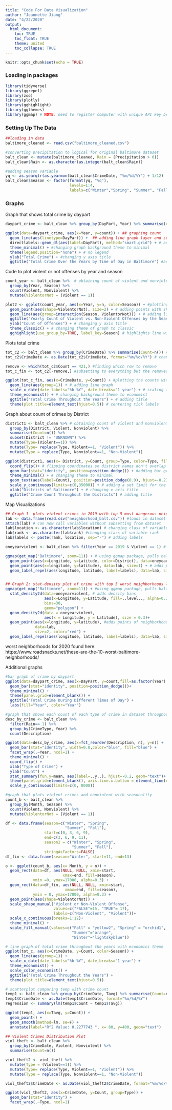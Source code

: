 ```yaml
---
title: "Code For Data Visualization"
author: "Jeannette Jiang"
date: "4/22/2020"
output: 
  html_document:
    toc: TRUE
    toc_float: TRUE
    theme: united
    toc_collapse: TRUE
---
```


```r
knitr::opts_chunk$set(echo = TRUE)
```

### Loading in packages
```r
library(tidyverse)
library(ggrepel)
library(zoo)
library(plotly)
library(gghighlight)
library(ggthemes)
library(ggmap) # NOTE: need to register computer with unique API key before utilizing ggmap
```

### Setting Up The Data
```r
##loading in data
baltimore_cleaned <- read.csv("baltimore_cleaned.csv")

#converting precipitation to logical for original baltimore dataset
balt_clean <- mutate(baltimore_cleaned, Rain = (Precipitation > 0))
balt_clean$Rain <- as.character(as.integer(balt_clean$Rain))

#adding season variable
yq <- as.yearqtr(as.yearmon(balt_clean$CrimeDate, "%m/%d/%Y") + 1/12) 
balt_clean$Season <- factor(format(yq, "%q"), 
                            levels=1:4, 
                            labels=c("Winter","Spring", "Summer", "Fall"))
```

### Graphs

Graph that shows total crime by daypart
```r
daypart_crime <- balt_clean %>% group_by(DayPart, Year) %>% summarise(count=n()) #obtaining count for different parts of day

ggplot(data=daypart_crime, aes(x=Year, y=count)) + ## graphing count
  geom_line(aes(linetype=DayPart)) +  ## adding line graph layer and setting different linetypes corresponding to different parts of day
  directlabels::geom_dl(aes(label=DayPart), method="smart.grid") + # add labels of daypart
  theme_minimal() + #changing graph background theme to minimal
  theme(legend.position="none") + # no legend
  ylab("Total Crime") + #changing y axis title
  ggtitle("Total Crime Over the Years by Time of Day in Baltimore") #adding title to entire plot

```


Code to plot violent or not offenses by year and season
```r
count_year <- balt_clean %>%  # obtaining count of violent and nonviolent crimes by year and season
  group_by(Year, Season) %>% 
  count(Violent, Nonviolent) %>% 
  mutate(ViolentorNot = (Violent == 1))

plot2 <- ggplot(count_year, aes(x=Year, y=n, color=Season)) + #plotting count
  geom_point(aes(shape=ViolentorNot), size=2) + # adding points with shape dictated by a violent or nonviolent crime
  geom_line(aes(group=interaction(Season, ViolentorNot))) + # adding line graph
  ggtitle("Yearly Count of Violent vs. Non-Violent Offenses by the Seasons") + # adding title
  ylab("Count of Offenses") + # changing y axis title
  theme_classic() + # changing theme of graph to classic
  gghighlight(use_group_by=TRUE, label_key=Season) # highlights line with season
```

Plots total crime 
```r
tot_c2 <- balt_clean %>% group_by(CrimeDate) %>% summarise(Count=n()) # obtaining count of crimes for each day
tot_c2$CrimeDate <- as.Date(tot_c2$CrimeDate, format="%m/%d/%Y") # changing CrimeDate variable to date format

remove <- which(tot_c2$Count == 421,) #finding which row to remove
tot_c_fin <- tot_c2[-remove,] #subsetting to everything but the removed row

ggplot(tot_c_fin, aes(x=CrimeDate, y=Count)) + #plotting the counts without the outlier
  geom_line(aes(group=1)) + # adding line graph
  scale_x_date(date_labels="%b %Y", date_breaks="1 year") + # scaling the tick marks of the x axis
  theme_economist() + # changing background theme to economist
  ggtitle("Total Crime Throughout the Years") + # adding title
  theme(plot.title=element_text(hjust=0.5)) # centering tick labels
```

Graph about count of crimes by District
```r
district1 <- balt_clean %>% # obtaining count of violent and nonviolent crimes by district
  group_by(District, Violent, Nonviolent) %>%
  summarise(Count=n()) %>%
  subset(District != "UNKNOWN") %>%
  mutate(Type=(Violent==1)) %>% 
  mutate(Type= replace(Type, Violent==1, "Violent")) %>% 
  mutate(Type = replace(Type, Nonviolent==1, "Non-Violent"))

ggplot(district1, aes(x= District, y=Count, group=Type, color=Type, fill=Type)) + # plotting count 
  coord_flip()+ # flipping coordinates so district names don't overlap
  geom_bar(stat="identity", position=position_dodge()) + #adding bar graph
  theme_minimal() + # changing theme to minimal
  geom_text(aes(label=Count), position=position_dodge(0.9), hjust=-0.2) + # adding count text for each bar
  scale_y_continuous(limits=c(0,35000)) + # adding a set limit for the y axis
  xlab("Districts of Baltimore") + # changing x axis title
  ggtitle("Crime Count Throughout the Districts") # adding title 

```

Map Visualizations
```r

## Graph 1- plots violent crimes in 2019 with top 5 most dangerous neighborhoods labeled 
lab <- data.frame(read.csv("neighborhood_balt.csv")) #loads in dataset
attach(lab) # can now call variables without subsetting from dataset
lab$location <- as.character(lab$location) # changing class of variable location
lab$rank <- as.character(lab$rank) #changing class of variable rank
lab$labels <- paste(rank, location, sep="-") # adding labels 

oneyearviolent <- balt_clean %>% filter(Year == 2019 & Violent == 1) # filter original dataset to just the year 2019 and only violent crimes

ggmap(get_map("Baltimore", zoom=11)) + # using ggmap package, pulls baltimore map
  geom_point(aes(x=Longitude, y=Latitude, color=District), data=oneyearviolent) + # adds point to baltimore map
  geom_point(aes(x=longitude, y=latitude), data=lab, size=1) + # adds points of neighborhoods in lab dataset
  geom_label_repel(aes(longitude, latitude, label=labels), data=lab, size=2) # adds labels to the neighborhood points using ggrepel package


## Graph 2: stat-density plot of crime with top 5 worst neighborhoods labeled
ggmap(get_map("Baltimore", zoom=11)) + #using ggmap package, pulls baltimore mpa
  stat_density2d(data=oneyearviolent, # adds density bins 
                 aes(x=Longitude, y=Latitude, fill=..level.., alpha=0.25), 
                 bins=30,
                 geom="polygon") +
  geom_density2d(data = oneyearviolent, 
                 aes(x = Longitude, y = Latitude), size = 0.3)+
  geom_point(aes(x=longitude, y=latitude), #adds points of neighborhoods in lab dataset
             data=lab, 
             size=2, color="red") +
  geom_label_repel(aes(longitude, latitude, label=labels), data=lab, size=2) #adds labels to the neighborhood points 
```
worst neighborhoods for 2020 found here: https://www.roadsnacks.net/these-are-the-10-worst-baltimore-neighborhoods/

Additional graphs
```r
#bar graph of crime by daypart
ggplot(data=daypart_crime, aes(x=DayPart, y=count,fill=as.factor(Year), color=as.factor(Year))) + 
  geom_bar(stat="identity", position=position_dodge())+
  theme_minimal() + 
  theme(panel.grid=element_blank()) + 
  ggtitle("Total Crime During Different Times of Day") + 
  labs(fill="Year", color="Year") 

#graph that shows each count of each type of crime in dataset throughout all the years
desc_by_crime <- balt_clean %>% 
  filter(Rain== 1) %>% 
  group_by(CrimeType, Year) %>% 
  count(Description)

ggplot(data=desc_by_crime, aes(x=fct_reorder(Description, n), y=n)) + 
  geom_bar(stat="identity", width=0.8,color="blue", fill="blue") +
  facet_wrap(.~Year, ncol=1) + 
  theme_minimal() + 
  coord_flip() +
  xlab("Type of Crime") + 
  ylab("Count") + 
  stat_summary(fun.y=mean, aes(label=..y..), hjust=-0.2, geom="text")+ 
  theme(panel.grid=element_blank(), axis.line.x.bottom = element_line(color="black")) +
  scale_y_continuous(limits=c(0, 8000))

#graph that plots violent crimes and nonviolent with seasonality
count_b <- balt_clean %>% 
  group_by(Month, Season) %>% 
  count(Violent, Nonviolent) %>% 
  mutate(ViolentorNot = (Violent == 1))

df <- data.frame(season=c("Winter", "Spring", 
                          "Summer", "Fall"),
                 start=c(0, 3, 6, 9),
                 end=c(3, 6, 9, 11),
                 season2 = c("Winter", "Spring", 
                             "Summer", "Fall"),
                 stringAsFactors=FALSE)
df_fin <- data.frame(season="Winter", start=11, end=13)

o <- ggplot(count_b, aes(x= Month, y = n)) + 
  geom_rect(data=df, aes(NULL, NULL, xmin=start, 
                         xmax=end, fill=season), 
            ymin =0, ymax=17000, alpha=0.3) +
  geom_rect(data=df_fin, aes(NULL, NULL, xmin=start, 
                          xmax=end, fill=season), 
            ymin = 0, ymax=17000, alpha=0.3) +
  geom_point(aes(shape=ViolentorNot)) + 
  scale_shape_manual("Violent or Non-Violent Offense", 
                     values=c("FALSE"=15, "TRUE"= 17), 
                     labels=c("Non-Violent", "Violent"))+
  scale_x_continuous(breaks=1:12)+
  theme_minimal() + 
  scale_fill_manual(values=c("Fall" = "yellow2", "Spring" = "orchid1", 
                             "Summer"="orange", 
                             "Winter"="lightskyblue"))

# line graph of total crime throughout the years with economics theme
ggplot(tot_c, aes(x=CrimeDate, y=Count, color=Season)) + 
  geom_line(aes(group=1)) +
  scale_x_date(date_labels="%b %Y", date_breaks="1 year") + 
  theme_economist() +
  scale_color_economist() +
  ggtitle("Total Crime Throughout the Years") +
  theme(plot.title=element_text(hjust=0.5))

# scatterplot comparing temp with crime count
temp1 <- balt_clean %>% group_by(CrimeDate, Tavg) %>% summarise(Count=n())
temp1$CrimeDate <- as.Date(temp1$CrimeDate, format="%m/%d/%Y")
regression <- summary(lm(temp1$Count ~ temp1$Tavg))

ggplot(temp1, aes(x=Tavg, y=Count)) + 
  geom_point() + 
  geom_smooth(method=lm, se=F) + 
  annotate(label="R^2 Value: 0.2277743 ", x= 80, y=400, geom="text")

## Violent Crimes Distribution Plot
viol_theft <- balt_clean %>% 
  group_by(CrimeDate, Violent, Nonviolent) %>% 
  summarise(Count=n()) 

viol_theft2 <- viol_theft %>%
  mutate(Type = (Violent==1)) %>% 
  mutate(Type= replace(Type, Violent==1, "Violent")) %>% 
  mutate(Type = replace(Type, Nonviolent==1, "Non-Violent"))

viol_theft2$CrimeDate <- as.Date(viol_theft2$CrimeDate, format="%m/%d/%Y")

ggplot(viol_theft2, aes(x=CrimeDate, y=Count, group=Type)) + 
  geom_bar(stat="identity") +
  facet_wrap(.~Type, ncol=1)
```

